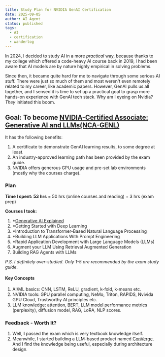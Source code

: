 ```yaml
---
title: Study Plan for NVIDIA GenAI Certification
date: 2025-09-05
author: AI Agent
status: published
tags:
  - AI
  - certification
  - wanderlog
---
```


In 2024, I decided to study AI in a more *practical* way, because thanks to my college which offered
a code-heavy AI course back in 2019, I had been aware that AI models are 
by nature highly empirical in solving problems.

Since then, it became quite hard for me to navigate through some serious AI stuff. 
There were just so much of them and most weren't even remotely related to my career, like academic papers.
However, GenAI pulls us all together, and I sensed it is time to set up a practical goal 
to grasp more hands-on experience with GenAI tech stack. 
Why am I eyeing on Nvidia? *They* initiated this boom.

## Goal: To become [NVIDIA-Certified Associate: Generative AI and LLMs(NCA-GENL)](https://www.nvidia.com/en-us/learn/certification/generative-ai-llm-associate/)

It has the following benefits:
1. A certificate to demonstrate GenAI learning results, to some degree at least.
2. An industry-approved learning path has been provided by the exam guide.
3. NVIDIA offers generous GPU usage and pre-set lab environments (mostly why
the courses charge).

### Plan

**Time I spent: 53 hrs** = 50 hrs (online courses and reading) + 3 hrs (exam prep)

**Courses I took:** 

1. *[Generative AI Explained](https://courses.nvidia.com/courses/course-v1:DLI+S-FX-07+V1/)
2. *Getting Started with Deep Learning
3. *Introduction to Transformer-Based Natural Language Processing
4. *Building LLM Applications With Prompt Engineering
5. *Rapid Application Development with Large Language Models (LLMs)
6. Augment your LLM Using Retrieval Augmented Generation
7. Building RAG Agents with LLMs

*P.S. I definitely over-studied. Only 1-5 are recommended by the exam study guide.*

#### Key Concepts
1. AI/ML basics: CNN, LSTM, ReLU, gradient, k-fold, k-means etc.
2. NVIDIA tools: GPU parallel computing, NeMo, Triton, RAPIDS, Nvivida GPU Cloud, 
Trustworthy AI principles etc.
3. LLM knowledge: attention, BERT, LLM model performance metrics (perplexity),
diffusion model, RAG, LoRA, NLP scores.

### Feedback - Worth It?
1. Well, I passed the exam which is very textbook knowledge itself.
2. Meanwhile, I started building a LLM-based product named [ConVerge](/engineering). 
And I find the knowledge being useful, especially during architecture design.